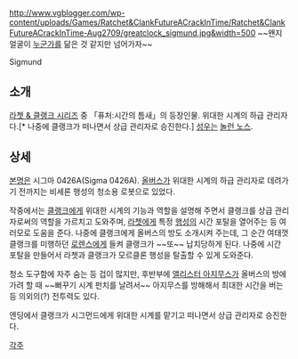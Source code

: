 http://www.vgblogger.com/wp-content/uploads/Games/Ratchet&ClankFutureACrackInTime/Ratchet&ClankFutureACrackInTime-Aug2709/greatclock_sigmund.jpg&width=500
~~왠지 얼굴이 [[붐볼|누군가]]를 닮은 것 같지만 넘어가자~~

Sigmund

== 소개 ==
[[라쳇 & 클랭크 시리즈]] 중 「퓨처:시간의 틈새」의 등장인물. 위대한 시계의 하급 관리자다.[* 나중에 클랭크가 떠나면서 상급 관리자로 승진한다.] [[성우]]는 [[놀런 노스]].

== 상세 ==
[[본명]]은 시그마 0426A(Sigma 0426A). [[올버스]]가 위대한 시계의 하급 관리자로 데려가기 전까지는 비세론 행성의 청소용 로봇으로 있었다.

작중에서는 [[클랭크]]에게 위대한 시계의 기능과 역할을 설명해 주면서 클랭크를 상급 관리자로써의 역할을 가르치고 도와주며, [[라쳇]]에게 특정 [[행성]]의 시간 포탈을 열어주는 등 여러모로 도움을 준다. 나중에 클랭크에게 올버스의 방도 소개시켜 주는데, 그 순간 여태껏 클랭크를 미행하던 [[로렌스]]에게 들켜 클랭크가 ~~또~~ 납치당하게 된다. 나중에 시간 포탈을 만들어서 라쳇과 클랭크가 모르클론 행성을 탈출할 수 있게 도와준다.

청소 도구함에 자주 숨는 등 겁이 많지만, 후반부에 [[앨리스터 아지무스]]가 올버스의 방에 가려 할 때 ~~뻐꾸기 시계 펀치를 날려서~~ 아지무스를 방해해서 최대한 시간을 버는 등 의외의(?) 전투력도 있다.

엔딩에서 클랭크가 시그먼드에게 위대한 시계를 맡기고 떠나면서 상급 관리자로 승진한다.

[[각주]]
